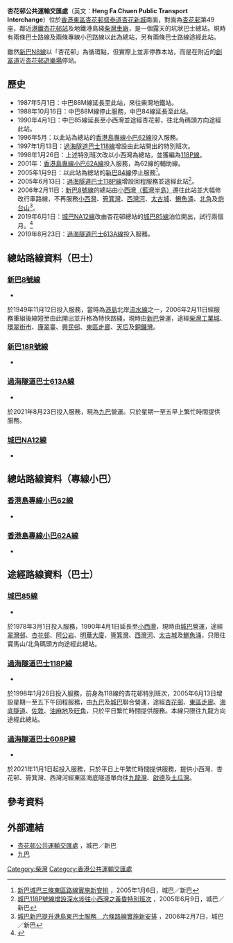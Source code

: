 {{Infobox HK Bus terminus
 | image= HangFaChuenBT2020.jpg
 | name= 杏花邨公共運輸交匯處
 | engname= Heng Fa Chuen Public Transport Interchange
 | district= [[東區_(香港)|東區]]
 | area= [[城巴|城巴]]／[[新巴|新巴]]<br>-[[杏花邨|杏花邨]]<br>[[九巴|九巴]]<br>-[[柴灣|柴灣]]／杏花邨／[[小西灣|小西灣]]
 | street= [[杏花邨|杏花邨]][[盛泰道|盛泰道]]杏花邨第49座對面
 | coordinates= {{Coord|22|16|31.1|N|114|14|28.2|E|display=inline,title}}
 | opendate= 1985年
 | terminate= [[新巴|新巴]]<br>[[新巴8號線|8]]<br>[[過海隧道巴士|過海隧道巴士]]<br>[[過海隧道巴士613A線|613A]]<br>[[香港小巴|專線小巴]]<br>[[香港島專線小巴62線|62]]、[[香港島專線小巴62A線|62A]]
 | via= [[城巴|城巴]]<br>[[城巴85線|85]]<br>[[城巴NA12線|NA12]]<br>過海隧道巴士<br>[[過海隧道巴士118P線|118P]]、[[過海隧道巴士608P線|608P]]
 | feeder= [[港鐵|港鐵]][[港島綫|港島綫]][[杏花邨站|杏花邨站]]
 | nearbystreets= 盛泰道、[[創富道|創富道]]、[[東區走廊|東區走廊]]
 | nearbysights= 杏花邨、[[杏花新城|杏花新城]]、[[港鐵車廠#柴灣車廠|港鐵柴灣車廠]]、[[杏花邨遊樂場|杏花邨遊樂場]]、[[新世界第一巴士#車廠|新世界第一巴士創富道車廠]]
 | notes= 
 | alternative= 杏花邨巴士總站
 | bgcolor= blue
 | fontcolor= white
}}
'''杏花邨公共運輸交匯處'''（英文：'''Heng Fa Chuen Public Transport Interchange'''）位於[[香港|香港]][[東區_(香港)|東區]][[杏花邨|杏花邨]][[盛泰道|盛泰道]][[杏花新城|杏花新城]]南面，對面為[[杏花邨|杏花邨]]第49座，鄰近[[港鐵|港鐵]][[杏花邨站|杏花邨站]]及地鐵港島綫[[港鐵車廠#柴灣車廠|柴灣車廠]]，是一個露天的坑狀巴士總站。現時有兩條巴士路線及兩條專線小巴路線以此為總站，另有兩條巴士路線途經此站。

雖然[[新巴N8線|新巴N8線]]以「杏花邨」為循環點，但實際上並非停靠本站，而是在附近的[[創富道|創富道]]近[[杏花邨遊樂場|杏花邨遊樂場]]停站。

==歷史==
*1987年5月1日：中巴88M線延長至此站，來往柴灣地鐵站。
*1988年10月16日：中巴88M線停止服務，中巴84線延長至此站。
*1990年4月1日：中巴85線延長至小西灣並途經杏花邨，往北角碼頭方向途經此站。
*1996年5月：以此站為總站的[[香港島專線小巴62線|香港島專線小巴62線]]投入服務。
*1997年1月13日：[[過海隧道巴士118線|過海隧道巴士118線]]增設由此站開出的特別班次。
*1998年1月26日：上述特別班次改以小西灣為總站，並獲編為[[過海隧道巴士118P線|118P線]]。
*2001年：[[香港島專線小巴62A線|香港島專線小巴62A線]]投入服務，為62線的輔助線。
*2005年1月9日：以此站為總站的[[新巴84線|新巴84線]]停止服務<ref>[http://www.nwstbus.com.hk/tc/uploadedPressRelease/965_2005010601tc.pdf 新巴城巴三條東區路線實施新安排] {{Wayback|url=http://www.nwstbus.com.hk/tc/uploadedPressRelease/965_2005010601tc.pdf |date=20160304131744 }}，2005年1月6日，城巴／新巴</ref>。
*2005年6月13日：[[過海隧道巴士118P線|過海隧道巴士118P線]]增設回程服務並途經此站<ref>[http://www.nwstbus.com.hk/tc/uploadedPressRelease/1606_2005060901ch.pdf 城巴118P號線增設深水埗往小西灣之黃昏特別班次] {{Wayback|url=http://www.nwstbus.com.hk/tc/uploadedPressRelease/1606_2005060901ch.pdf |date=20160304100019 }}，2005年6月9日，城巴／新巴</ref>。
*2006年2月11日：[[新巴8號線|新巴8號線]]的總站由[[小西灣（藍灣半島）公共運輸交匯處|小西灣（藍灣半島）]]遷往此站並大幅修改行車路線，不再服務[[小西灣|小西灣]]、[[筲箕灣|筲箕灣]]、[[西灣河|西灣河]]、[[太古城|太古城]]、[[鰂魚涌|鰂魚涌]]、[[北角|北角]]及[[炮台山|炮台山]]<ref>[http://www.nwstbus.com.hk/tc/uploadedPressRelease/1747_2006020701tc.pdf 城巴新巴提升港島東巴士服務　六條路線實施新安排] {{Wayback|url=http://www.nwstbus.com.hk/tc/uploadedPressRelease/1747_2006020701tc.pdf |date=20160304100013 }}，2006年2月7日，城巴／新巴</ref>。
*2019年6月1日：[[城巴NA12線|城巴NA12線]]改由杏花邨總站的[[城巴85線|城巴85線]]泊位開出，試行兩個月。<ref>{{Cite web |url=http://www.nwstbus.com.hk/tc/uploadedPressRelease/11763_24052019_NA12_chi.pdf |title=城巴機場快線NA12號線試驗改由杏花邨巴士總站開出 |access-date=2019-05-28 |archive-date=2019-05-28 |archive-url=https://web.archive.org/web/20190528063510/http://www.nwstbus.com.hk/tc/uploadedPressRelease/11763_24052019_NA12_chi.pdf |dead-url=no }}</ref>
*2019年8月23日：[[過海隧道巴士613A線|過海隧道巴士613A線]]投入服務。

==總站路線資料（巴士）==
===[[新巴8號線|新巴8號線]]===
*{{HK Bus Route HKIsland|8|inline}}
於1949年11月12日投入服務，當時為[[港島|港島]]北岸[[流水線|流水線]]之一，2006年2月11日經服務重組後縮短至由此開出並升格為特快路綫，現時由[[新巴|新巴]]營運，途經[[柴灣工業城|柴灣工業城]]、[[環翠邨|環翠街市]]、[[康翠臺|康翠臺]]、[[興民邨|興民邨]]、[[東區走廊|東區走廊]]、[[天后_(香港)|天后]]及[[銅鑼灣|銅鑼灣]]。
===[[新巴18R號線|新巴18R號線]]===
*{{HK Bus Route HKIsland|18R|inline}}
===[[過海隧道巴士613A線|過海隧道巴士613A線]]===
*{{HK Bus Route Cross Harbour|613A|inline}}
於2021年8月23日投入服務，現為[[九巴|九巴]]營運。只於星期一至五早上繁忙時間提供服務。

===[[城巴NA12線|城巴NA12線]]===
*{{HK Bus Route Lantau|NA12|inline}}

==總站路線資料（專線小巴）==
===[[香港島專線小巴62線|香港島專線小巴62線]]===
*{{HK MiniBus Route HK Show:62|format=inline}}

===[[香港島專線小巴62A線|香港島專線小巴62A線]]===
*{{HK MiniBus Route HK Show:62A|format=inline}}

==途經路線資料（巴士）==
===[[城巴85線|城巴85線]]===
*{{HK Bus Route HKIsland|85|inline}}
於1978年3月1日投入服務，1990年4月1日延長至[[小西灣|小西灣]]，現時由[[城巴|城巴]]營運，途經[[翠灣邨|翠灣邨]]、[[杏花邨|杏花邨]]、[[阿公岩|阿公岩]]、[[明華大廈|明華大廈]]、[[筲箕灣|筲箕灣]]、[[西灣河|西灣河]]、[[太古城|太古城]]及[[鰂魚涌|鰂魚涌]]，只限往寶馬山/北角碼頭方向途經此總站。

===[[過海隧道巴士118P線|過海隧道巴士118P線]]===
*{{HK Bus Route Cross Harbour|118P|inline}}
於1998年1月26日投入服務，前身為118線的杏花邨特別班次，2005年6月13日增設星期一至五下午回程服務，由[[九巴|九巴]]及[[城巴|城巴]]聯合營運，途經[[杏花邨|杏花邨]]、[[東區走廊|東區走廊]]、[[海底隧道_(香港)|海底隧道]]、[[佐敦|佐敦]]、[[油麻地|油麻地]]及[[旺角|旺角]]，只於平日繁忙時間提供服務。本線只限往九龍方向途經此總站。

===[[過海隧道巴士608P線|過海隧道巴士608P線]]===
*{{HK Bus Route Cross Harbour|608P|inline}}
於2021年11月1日起投入服務，只於平日上午繁忙時間提供服務，提供小西灣、杏花邨、筲箕灣、西灣河經東區海底隧道單向往[[九龍灣|九龍灣]]、[[啟德|啟德]]及[[土瓜灣|土瓜灣]]。

==參考資料==
{{reflist}}

==外部連結==
*[http://www.nwstbus.com.hk/routes/routesearch.aspx?searchtype=3&intLangID=2&inpchg=0&desdistrict=EST&desarea=000035&destype=3&desid=001306 杏花邨公共運輸交匯處] {{Wayback|url=http://www.nwstbus.com.hk/routes/routesearch.aspx?searchtype=3&intLangID=2&inpchg=0&desdistrict=EST&desarea=000035&destype=3&desid=001306 |date=20160304110410 }}，城巴／新巴
*[http://www.kmb.hk 九巴] {{Wayback|url=http://www.kmb.hk/ |date=20121206050156 }}

{{香港東區巴士總站列表}}
[[Category:柴灣|Category:柴灣]]
[[Category:香港公共運輸交匯處|Category:香港公共運輸交匯處]]